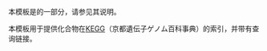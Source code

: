 {{Documentation subpage}}
本模板是{{tl|Chembox}}的一部分，请参见其说明。

本模板用于提供化合物在[[KEGG]]（京都遺伝子ゲノム百科事典）的索引，并带有查询链接。

<includeonly>
[[Category:化学信息框模板|{{PAGENAME}}]]
</includeonly>